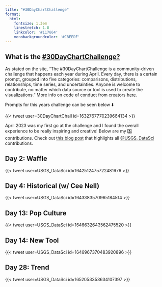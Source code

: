 ```yaml
---
title: "#30DayChartChallenge"
format:
  html: 
    fontsize: 1.3em
    linestretch: 1.8
    linkcolor: '#117864'
    monobackgroundcolor: '#C8EEDF' 
---
```


## What is the [#30DayChartChallenge?](https://30daychartchallenge.org/about/)

As stated on the site, "The #30DayChartChallenge is a community-driven challenge that happens each year during April. Every day, there is a certain prompt, grouped into five categories: comparisons, distributions, relationships, time series, and uncertainties. Anyone is welcome to contribute, no matter which data source or tool is used to create the visualizations." More info on code of conduct from creators [here](https://30daychartchallenge.org/about/).

Prompts for this years challenge can be seen below ⬇️

{{< tweet user=30DayChartChall id=1632767770239664134 >}}

April 2023 was my first go at the challenge and I found the overall experience to be really inspiring and creative! Below are my 5️⃣ contributions. Check out [this blog post](https://waterdata.usgs.gov/blog/chart-challenge-2023/) that highlights all [\@USGS_DataSci](https://twitter.com/USGS_DataSci) contributions.

## Day 2: Waffle

{{< tweet user=USGS_DataSci id=1642512475722481676 >}}

## Day 4: Historical (w/ Cee Nell)

{{< tweet user=USGS_DataSci id=1643383570965184514 >}}

## Day 13: Pop Culture

{{< tweet user=USGS_DataSci id=1646632643562475520 >}}

## Day 14: New Tool

{{< tweet user=USGS_DataSci id=1646967370483920896 >}}

## Day 28: Trend

{{< tweet user=USGS_DataSci id=1652053353634107397 >}}
